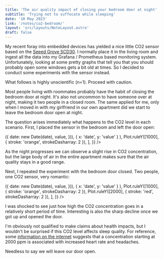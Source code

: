 ```yaml
---
title: 'The air quality impact of closing your bedroom door at night'
subtitle: 'Trying not to suffocate while sleeping'
date: '10 May 2023'
link: '/notes/co2-bedroom/'
layout: 'src/layouts/NoteLayout.astro'
draft: false
---
```



My recent foray into embedded devices has yielded a nice little CO2 sensor based on the
[Seeed Grove SCD30](http://www.seeedstudio.com/Grove-CO2-Temperature-Humidity-Sensor-SCD30-p-2911.html). I normally place it in the living room and ingest
all the data into my Grafana / Prometheus based monitoring system. Unfortunately, looking at
some pretty graphs that tell you that you should probably open some windows gets a bit old at
times. So I decided to conduct some experiments with the sensor instead.

<Warn>What follows is highly unscientific (n=1). Proceed with caution.</Warn>

Most people living with roommates probably have the habit of closing the bedroom door at
night. It's also not uncommon to have someone over at night, making it two people in a closed
room. The same applied for me, only when I moved in with my girlfriend in our own apartment
did we start to leave the bedroom door open at night.

The question arises immediately what happens to the CO2 level in each scenario. First, I
placed the sensor in the bedroom and left the door open:

<div class="my-4">
	<Chart
		options={{
			y: { label: '↑ co2 (ppm)', domain: [0, 1050] },
			x: { type: 'time' },
			marginLeft: 60,
			marks: [
				Plot.lineY(
					dataOpenDoor?.map(({ date, value }) => ({
						date: new Date(date),
						value,
					})),
					{ x: 'date', y: 'value' }
				),
				Plot.ruleY([1000], { stroke: 'orange', strokeDasharray: 2 }),
			],
		}}
	/>
</div>

As the night progresses we can observe a slight rise in CO2 concentration, but the large body
of air in the entire apartment makes sure that the air quality stays in a good range.

Next, I repeated the experiment with the bedroom door closed. Two people, one CO2 sensor, very
romantic:

<div class="my-4">
	<Chart
		options={{
			y: { label: '↑ co2 (ppm)' },
			x: { type: 'time' },
			marginLeft: 60,
			marks: [
				Plot.lineY(
					dataClosedDoor?.map(({ date, value }) => ({
						date: new Date(date),
						value,
					})),
					{ x: 'date', y: 'value' }
				),
				Plot.ruleY([1000], { stroke: 'orange', strokeDasharray: 2 }),
				Plot.ruleY([2000], { stroke: 'red', strokeDasharray: 2 }),
			],
		}}
	/>
</div>

I was shocked to see just how high the CO2 concentration goes in a relatively short period of
time. Interesting is also the sharp decline once we got up and opened the door.

I'm obviously not qualified to make claims about health impacts, but I wouldn't be surprised
if this CO2 level affects sleep quality. For reference, some
[information on the internet](https://www.dhs.wisconsin.gov/chemical/carbondioxide.htm)
suggests that a concentration starting at 2000 ppm is associated with increased heart rate and
headaches.

Needless to say we will leave our door open.
